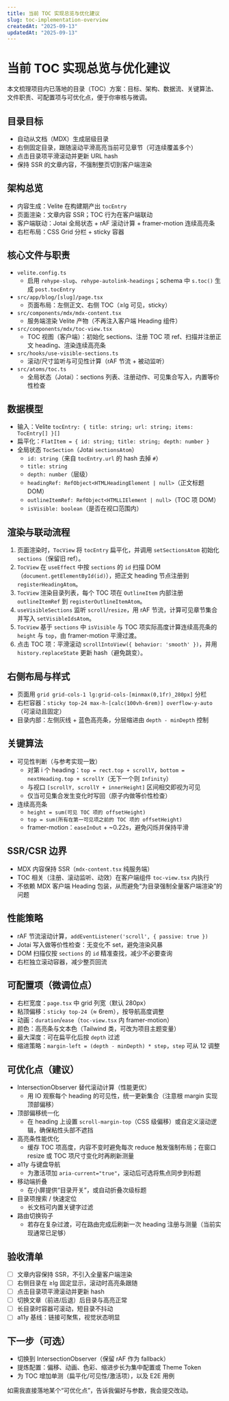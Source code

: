 ```yaml
---
title: 当前 TOC 实现总览与优化建议
slug: toc-implementation-overview
createdAt: "2025-09-13"
updatedAt: "2025-09-13"
---
```


# 当前 TOC 实现总览与优化建议

本文梳理项目内已落地的目录（TOC）方案：目标、架构、数据流、关键算法、文件职责、可配置项与可优化点，便于你审核与微调。

## 目录目标

- 自动从文档（MDX）生成层级目录
- 右侧固定目录，跟随滚动平滑高亮当前可见章节（可连续覆盖多个）
- 点击目录项平滑滚动并更新 URL hash
- 保持 SSR 的文章内容，不强制整页切到客户端渲染

## 架构总览

- 内容生成：Velite 在构建期产出 `tocEntry`
- 页面渲染：文章内容 SSR；TOC 行为在客户端联动
- 客户端联动：Jotai 全局状态 + rAF 滚动计算 + framer-motion 连续高亮条
- 右栏布局：CSS Grid 分栏 + sticky 容器

## 核心文件与职责

- `velite.config.ts`
  - 启用 `rehype-slug`、`rehype-autolink-headings`；schema 中 `s.toc()` 生成 `post.tocEntry`
- `src/app/blog/[slug]/page.tsx`
  - 页面布局：左侧正文、右侧 TOC（≥lg 可见，sticky）
- `src/components/mdx/mdx-content.tsx`
  - 服务端渲染 Velite 产物（不再注入客户端 Heading 组件）
- `src/components/mdx/toc-view.tsx`
  - TOC 视图（客户端）：初始化 sections、注册 TOC 项 ref、扫描并注册正文 heading、渲染连续高亮条
- `src/hooks/use-visible-sections.ts`
  - 滚动/尺寸监听与可见性计算（rAF 节流 + 被动监听）
- `src/atoms/toc.ts`
  - 全局状态（Jotai）：sections 列表、注册动作、可见集合写入，内置等价性检查

## 数据模型

- 输入：Velite `tocEntry: { title: string; url: string; items: TocEntry[] }[]`
- 扁平化：`FlatItem = { id: string; title: string; depth: number }`
- 全局状态 `TocSection`（Jotai `sectionsAtom`）
  - `id: string`（来自 `tocEntry.url` 的 hash 去掉 `#`）
  - `title: string`
  - `depth: number`（层级）
  - `headingRef: RefObject<HTMLHeadingElement | null>`（正文标题 DOM）
  - `outlineItemRef: RefObject<HTMLLIElement | null>`（TOC 项 DOM）
  - `isVisible: boolean`（是否在视口范围内）

## 渲染与联动流程

1. 页面渲染时，`TocView` 将 `tocEntry` 扁平化，并调用 `setSectionsAtom` 初始化 `sections`（保留旧 ref）。
2. `TocView` 在 `useEffect` 中按 `sections` 的 `id` 扫描 DOM（`document.getElementById(id)`），把正文 heading 节点注册到 `registerHeadingAtom`。
3. `TocView` 渲染目录列表，每个 TOC 项在 `OutlineItem` 内部注册 `outlineItemRef` 到 `registerOutlineItemAtom`。
4. `useVisibleSections` 监听 `scroll`/`resize`，用 rAF 节流，计算可见章节集合并写入 `setVisibleIdsAtom`。
5. `TocView` 基于 `sections` 中 `isVisible` 与 TOC 项实际高度计算连续高亮条的 `height` 与 `top`，由 framer-motion 平滑过渡。
6. 点击 TOC 项：平滑滚动 `scrollIntoView({ behavior: 'smooth' })`，并用 `history.replaceState` 更新 hash（避免跳变）。

## 右侧布局与样式

- 页面用 `grid grid-cols-1 lg:grid-cols-[minmax(0,1fr)_280px]` 分栏
- 右栏容器：`sticky top-24 max-h-[calc(100vh-6rem)] overflow-y-auto`（可滚动且固定）
- 目录内部：左侧灰线 + 蓝色高亮条，分层缩进由 `depth - minDepth` 控制

## 关键算法

- 可见性判断（与参考实现一致）
  - 对第 i 个 heading：`top = rect.top + scrollY`，`bottom = nextHeading.top + scrollY`（无下一个则 `Infinity`）
  - 与视口 `[scrollY, scrollY + innerHeight]` 区间相交即视为可见
  - 仅当可见集合发生变化时写回（原子内做等价性检查）
- 连续高亮条
  - `height = sum(可见 TOC 项的 offsetHeight)`
  - `top = sum(所有在第一可见项之前的 TOC 项的 offsetHeight)`
  - framer-motion：`easeInOut` + ~0.22s，避免闪烁并保持平滑

## SSR/CSR 边界

- MDX 内容保持 SSR（`mdx-content.tsx` 纯服务端）
- TOC 相关（注册、滚动监听、动效）在客户端组件 `toc-view.tsx` 内执行
- 不依赖 MDX 客户端 Heading 包装，从而避免“为目录强制全量客户端渲染”的问题

## 性能策略

- rAF 节流滚动计算，`addEventListener('scroll', { passive: true })`
- Jotai 写入做等价性检查：无变化不 set，避免渲染风暴
- DOM 扫描仅按 `sections` 的 `id` 精准查找，减少不必要查询
- 右栏独立滚动容器，减少整页回流

## 可配置项（微调位点）

- 右栏宽度：`page.tsx` 中 grid 列宽（默认 280px）
- 粘顶偏移：`sticky top-24`（≈ 6rem），按导航高度调整
- 动画：`duration`/`ease`（`toc-view.tsx` 内 framer-motion）
- 颜色：高亮条与文本色（Tailwind 类，可改为项目主题变量）
- 最大深度：可在扁平化后按 `depth` 过滤
- 缩进策略：`margin-left = (depth - minDepth) * step`，`step` 可从 12 调整

## 可优化点（建议）

- IntersectionObserver 替代滚动计算（性能更优）
  - 用 IO 观察每个 heading 的可见性，统一更新集合（注意根 margin 实现顶部偏移）
- 顶部偏移统一化
  - 在 heading 上设置 `scroll-margin-top`（CSS 级偏移）或自定义滚动逻辑，确保粘性头部不遮挡
- 高亮条性能优化
  - 缓存 TOC 项高度，内容不变时避免每次 reduce 触发强制布局；在窗口 resize 或 TOC 项尺寸变化时再刷新测量
- a11y 与键盘导航
  - 为激活项加 `aria-current="true"`，滚动后可选将焦点同步到标题
- 移动端折叠
  - 在小屏提供“目录开关”，或自动折叠次级标题
- 目录项搜索 / 快速定位
  - 长文档可内置关键字过滤
- 路由切换钩子
  - 若存在复杂过渡，可在路由完成后刷新一次 heading 注册与测量（当前实现通常已足够）

## 验收清单

- [ ] 文章内容保持 SSR，不引入全量客户端渲染
- [ ] 右侧目录在 ≥lg 固定显示，滚动时高亮条跟随
- [ ] 点击目录项平滑滚动并更新 hash
- [ ] 切换文章（前进/后退）后目录与高亮正常
- [ ] 长目录时容器可滚动，短目录不抖动
- [ ] a11y 基线：链接可聚焦，视觉状态明显

## 下一步（可选）

- 切换到 IntersectionObserver（保留 rAF 作为 fallback）
- 提炼配置：偏移、动画、色彩、缩进步长为集中配置或 Theme Token
- 为 TOC 增加单测（扁平化/可见性/激活项），以及 E2E 用例

如需我直接落地某个“可优化点”，告诉我偏好与参数，我会提交改动。

